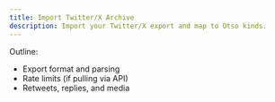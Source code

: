```yaml
---
title: Import Twitter/X Archive
description: Import your Twitter/X export and map to Otso kinds.
---
```


 

Outline:
- Export format and parsing
- Rate limits (if pulling via API)
- Retweets, replies, and media
